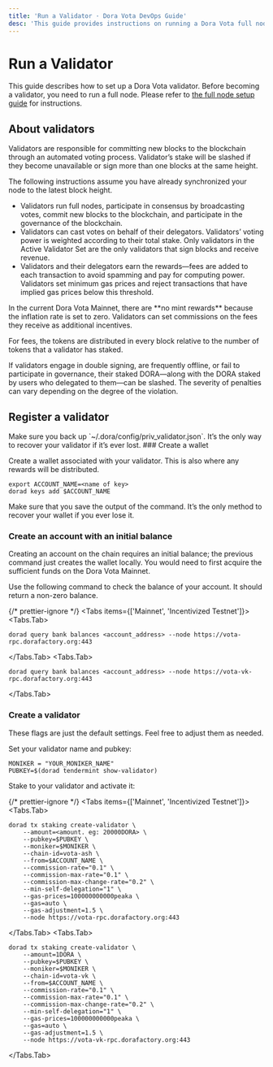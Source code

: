 ```yaml
---
title: 'Run a Validator · Dora Vota DevOps Guide'
desc: 'This guide provides instructions on running a Dora Vota full node and setting up as a validator. It covers hardware requirements, port and chain configurations, and the process of starting a node and registering as a validator. Ensure your environment meets all requirements to operate Dora Vota nodes successfully.'
---
```



# Run a Validator

This guide describes how to set up a Dora Vota validator. Before becoming a validator, you need to run a full node. Please refer to [the full node setup guide](/docs/vota-devops/node) for instructions.

## About validators

Validators are responsible for committing new blocks to the blockchain through an automated voting process. Validator’s stake will be slashed if they become unavailable or sign more than one blocks at the same height.

The following instructions assume you have already synchronized your node to the latest block height.

- Validators run full nodes, participate in consensus by broadcasting votes, commit new blocks to the blockchain, and participate in the governance of the blockchain.
- Validators can cast votes on behalf of their delegators. Validators’ voting power is weighted according to their total stake. Only validators in the Active Validator Set are the only validators that sign blocks and receive revenue.
- Validators and their delegators earn the rewards—fees are added to each transaction to avoid spamming and pay for computing power. Validators set minimum gas prices and reject transactions that have implied gas prices below this threshold.

<Callout type="info">
  In the current Dora Vota Mainnet, there are **no mint rewards** because the
  inflation rate is set to zero. Validators can set commissions on the fees they
  receive as additional incentives.
</Callout>

For fees, the tokens are distributed in every block relative to the number of tokens that a validator has staked.

<Callout type="error">
  If validators engage in double signing, are frequently offline, or fail to
  participate in governance, their staked DORA—along with the DORA staked by
  users who delegated to them—can be slashed. The severity of penalties can vary
  depending on the degree of the violation.
</Callout>

## Register a validator

<Callout type="warning">
  Make sure you back up `~/.dora/config/priv_validator.json`. It’s the only way
  to recover your validator if it’s ever lost.
</Callout>

<Steps>
### Create a wallet

Create a wallet associated with your validator. This is also where any rewards will be distributed.

```shell
export ACCOUNT_NAME=<name of key>
dorad keys add $ACCOUNT_NAME
```

<Callout type="warning">
  Make sure that you save the output of the command. It’s the only method to
  recover your wallet if you ever lose it.
</Callout>

### Create an account with an initial balance

Creating an account on the chain requires an initial balance; the previous command just creates the wallet locally. You would need to first acquire the sufficient funds on the Dora Vota Mainnet.

Use the following command to check the balance of your account. It should return a non-zero balance.

{/* prettier-ignore */}
<Tabs items={['Mainnet', 'Incentivized Testnet']}>
  <Tabs.Tab>
  ```shell
  dorad query bank balances <account_address> --node https://vota-rpc.dorafactory.org:443
  ```
  </Tabs.Tab>
  <Tabs.Tab>
  ```shell
  dorad query bank balances <account_address> --node https://vota-vk-rpc.dorafactory.org:443
  ```
  </Tabs.Tab>
</Tabs>

### Create a validator

These flags are just the default settings. Feel free to adjust them as needed.

Set your validator name and pubkey:

```shell
MONIKER = "YOUR_MONIKER_NAME"
PUBKEY=$(dorad tendermint show-validator)
```

Stake to your validator and activate it:

{/* prettier-ignore */}
<Tabs items={['Mainnet', 'Incentivized Testnet']}>
  <Tabs.Tab>
  ```shell
  dorad tx staking create-validator \
      --amount=<amount. eg: 20000DORA> \
      --pubkey=$PUBKEY \
      --moniker=$MONIKER \
      --chain-id=vota-ash \
      --from=$ACCOUNT_NAME \
      --commission-rate="0.1" \
      --commission-max-rate="0.1" \
      --commission-max-change-rate="0.2" \
      --min-self-delegation="1" \
      --gas-prices=100000000000peaka \
      --gas=auto \
      --gas-adjustment=1.5 \
      --node https://vota-rpc.dorafactory.org:443
  ```
  </Tabs.Tab>
  <Tabs.Tab>
  ```shell
  dorad tx staking create-validator \
      --amount=1DORA \
      --pubkey=$PUBKEY \
      --moniker=$MONIKER \
      --chain-id=vota-vk \
      --from=$ACCOUNT_NAME \
      --commission-rate="0.1" \
      --commission-max-rate="0.1" \
      --commission-max-change-rate="0.2" \
      --min-self-delegation="1" \
      --gas-prices=100000000000peaka \
      --gas=auto \
      --gas-adjustment=1.5 \
      --node https://vota-vk-rpc.dorafactory.org:443
  ```
  </Tabs.Tab>
</Tabs>

</Steps>
